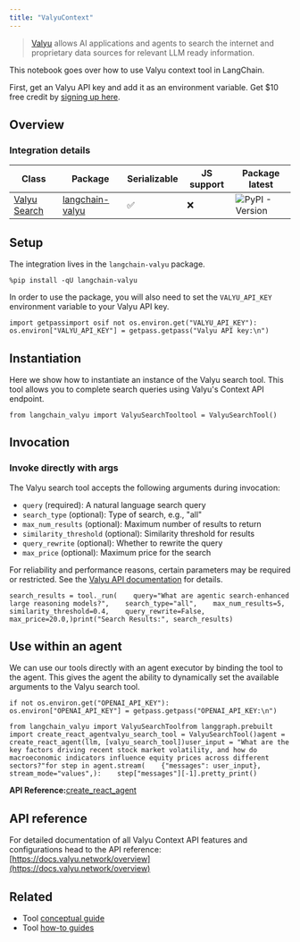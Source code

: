 ```yaml
---
title: "ValyuContext"
---
```


> [Valyu](https://www.valyu.network/) allows AI applications and agents to search the internet and proprietary data sources for relevant LLM ready information.

This notebook goes over how to use Valyu context tool in LangChain.

First, get an Valyu API key and add it as an environment variable. Get $10 free credit by [signing up here](https://platform.valyu.network/).

## Overview

### Integration details

| Class                                                            | Package                                                      | Serializable | JS support | Package latest                                                                         |
| ---------------------------------------------------------------- | ------------------------------------------------------------ | ------------ | ---------- | -------------------------------------------------------------------------------------- |
| [Valyu Search](https://github.com/valyu-network/langchain-valyu) | [langchain-valyu](https://pypi.org/project/langchain-valyu/) | ✅            | ❌          | ![PyPI - Version](/images/oss/integrations/tools/valyu_search/pypi/v/langchain-valyu) |

## Setup

The integration lives in the `langchain-valyu` package.

```
%pip install -qU langchain-valyu
```

In order to use the package, you will also need to set the `VALYU_API_KEY` environment variable to your Valyu API key.

```
import getpassimport osif not os.environ.get("VALYU_API_KEY"):    os.environ["VALYU_API_KEY"] = getpass.getpass("Valyu API key:\n")
```

## Instantiation

Here we show how to instantiate an instance of the Valyu search tool. This tool allows you to complete search queries using Valyu's Context API endpoint.

```
from langchain_valyu import ValyuSearchTooltool = ValyuSearchTool()
```

## Invocation

### Invoke directly with args

The Valyu search tool accepts the following arguments during invocation:

* `query` (required): A natural language search query
* `search_type` (optional): Type of search, e.g., "all"
* `max_num_results` (optional): Maximum number of results to return
* `similarity_threshold` (optional): Similarity threshold for results
* `query_rewrite` (optional): Whether to rewrite the query
* `max_price` (optional): Maximum price for the search

For reliability and performance reasons, certain parameters may be required or restricted. See the [Valyu API documentation](https://docs.valyu.network/overview) for details.

```
search_results = tool._run(    query="What are agentic search-enhanced large reasoning models?",    search_type="all",    max_num_results=5,    similarity_threshold=0.4,    query_rewrite=False,    max_price=20.0,)print("Search Results:", search_results)
```

## Use within an agent

We can use our tools directly with an agent executor by binding the tool to the agent. This gives the agent the ability to dynamically set the available arguments to the Valyu search tool.

```
if not os.environ.get("OPENAI_API_KEY"):    os.environ["OPENAI_API_KEY"] = getpass.getpass("OPENAI_API_KEY:\n")
```

```
from langchain_valyu import ValyuSearchToolfrom langgraph.prebuilt import create_react_agentvalyu_search_tool = ValyuSearchTool()agent = create_react_agent(llm, [valyu_search_tool])user_input = "What are the key factors driving recent stock market volatility, and how do macroeconomic indicators influence equity prices across different sectors?"for step in agent.stream(    {"messages": user_input},    stream_mode="values",):    step["messages"][-1].pretty_print()
```

**API Reference:**[create\_react\_agent](https://langchain-ai.github.io/langgraph/reference/prebuilt/#langgraph.prebuilt.chat_agent_executor.create_react_agent)

## API reference

For detailed documentation of all Valyu Context API features and configurations head to the API reference: [https://docs.valyu.network/overview](https://docs.valyu.network/overview)

## Related

* Tool [conceptual guide](/src/oss/concepts/tools)
* Tool [how-to guides](/src/oss/how_to/#tools)
